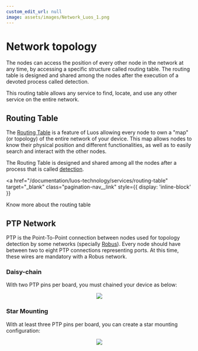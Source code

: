 ```yaml
---
custom_edit_url: null
image: assets/images/Network_Luos_1.png
---
```



# Network topology

The nodes can access the position of every other node in the network at any time, by accessing a specific structure called routing table. The routing table is designed and shared among the nodes after the execution of a devoted process called detection.

This routing table allows any service to find, locate, and use any other service on the entire network.

## Routing Table

The [Routing Table](/documentation/luos-technology/services/routing-table) is a feature of Luos allowing every <Tooltip def={customFields.node_def}>node</Tooltip> to own a "map" (or topology) of the entire network of your device. This map allows nodes to know their physical position and different functionalities, as well as to easily search and interact with the other nodes.

The Routing Table is designed and shared among all the nodes after a process that is called [detection](/documentation/luos-technology/services/routing-table).

<a
  href="/documentation/luos-technology/services/routing-table"
  target="_blank"
  class="pagination-nav__link"
  style={{ display: 'inline-block' }}
>
  Know more about the routing table
</a>

## PTP Network

PTP is the Point-To-Point connection between nodes used for topology detection by some networks (specially [Robus](luos-hal#robus-hal)). Every node should have between two to eight PTP connections representing ports. At this time, these wires are mandatory with a Robus network.

### Daisy-chain

With two PTP pins per board, you must chained your device as below:

<div align="center">
  <Image src="assets/images/daisy_chain.svg" darkSrc="assets/images/daisy_chain_white.svg" />
</div>

### Star Mounting

With at least three PTP pins per board, you can create a star mounting configuration:

<div align="center">
  <Image src="assets/images/star_mounting.svg" darkSrc="assets/images/star_mounting_white.svg" />
</div>
